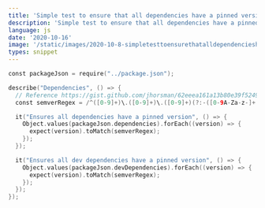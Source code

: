 ```yaml
---
title: 'Simple test to ensure that all dependencies have a pinned version'
description: 'Simple test to ensure that all dependencies have a pinned version'
language: js
date: '2020-10-16'
image: '/static/images/2020-10-8-simpletesttoensurethatalldependencieshaveapinnedversion.png'
types: snippet
---
```


```swift snippet
const packageJson = require("../package.json");

describe("Dependencies", () => {
  // Reference https://gist.github.com/jhorsman/62eeea161a13b80e39f5249281e17c39
  const semverRegex = /^([0-9]+)\.([0-9]+)\.([0-9]+)(?:-([0-9A-Za-z-]+(?:\.[0-9A-Za-z-]+)*))?(?:\+[0-9A-Za-z-]+)?$/;

  it("Ensures all dependencies have a pinned version", () => {
    Object.values(packageJson.dependencies).forEach((version) => {
      expect(version).toMatch(semverRegex);
    });
  });

  it("Ensures all dev dependencies have a pinned version", () => {
    Object.values(packageJson.devDependencies).forEach((version) => {
      expect(version).toMatch(semverRegex);
    });
  });
});

```
